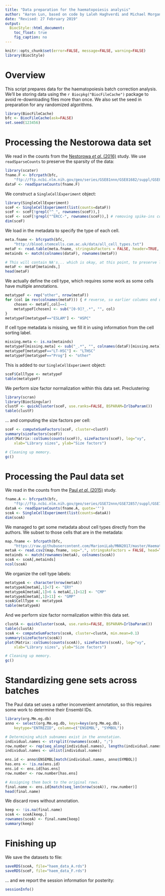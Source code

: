```yaml
---
title: "Data preparation for the haematopoiesis analysis"
author: "Aaron Lun, based on code by Laleh Haghverdi and Michael Morgan"
date: "Revised: 27 February 2019"
output:
  BiocStyle::html_document:
    toc_float: true
    fig_caption: no
---
```


```r
knitr::opts_chunk$set(error=FALSE, message=FALSE, warning=FALSE)
library(BiocStyle)
```

# Overview

This script prepares data for the haematopoiesis batch correction analysis.
We'll be storing data using the `r Biocpkg("BiocFileCache")` package to avoid re-downloading files more than once.
We also set the seed in preparation for any randomized algorithms.

```r
library(BiocFileCache)
bfc <- BiocFileCache(ask=FALSE)    
set.seed(123456)
```

# Processing the Nestorowa data set

We read in the counts from the [Nestorowa _et al._ (2016)](https://doi.org/10.1182/blood-2016-05-716480) study.
We use `readSparseCounts` to preserve the sparsity of the data:

```r
library(scater)
fname.F <- bfcrpath(bfc, 
    "ftp://ftp.ncbi.nlm.nih.gov/geo/series/GSE81nnn/GSE81682/suppl/GSE81682_HTSeq_counts.txt.gz")
dataF <- readSparseCounts(fname.F)
```

We construct a `SingleCellExperiment` object:

```r
library(SingleCellExperiment)
sceF <- SingleCellExperiment(list(counts=dataF))
sceF <- sceF[!grepl("^_", rownames(sceF)),]
sceF <- sceF[!grepl("^ERCC-", rownames(sceF)),] # removing spike-ins completely.
dim(sceF)
```

We load in the metadata to specify the type of each cell.

```r
meta.fname <- bfcrpath(bfc, 
    "http://blood.stemcells.cam.ac.uk/data/all_cell_types.txt")
metaF <- read.table(meta.fname, stringsAsFactors = FALSE, header=TRUE, check.names=FALSE)
metainds <- match(colnames(dataF), rownames(metaF))

# This will contain NA's... which is okay, at this point, to preserve length.
metaF <- metaF[metainds,] 
head(metaF)
```

We actually define the cell type, which requires some work as some cells have multiple annotations.

```r
metatypeF <- rep("other", nrow(metaF))
for (col in rev(colnames(metaF))) { # reverse, so earlier columns end up overwriting later ones.
    chosen <- metaF[,col]==1
    metatypeF[chosen] <- sub("[0-9]?_.*", "", col)
}
metatypeF[metatypeF=="ESLAM"] <- "HSPC"
```

If cell type metadata is missing, we fill it in using information from the cell sorting label.

```r
missing.meta <- is.na(metainds)
metatypeF[missing.meta] <- sub("_.*", "", colnames(dataF)[missing.meta])
metatypeF[metatypeF=="LT-HSC"] <- "LTHSC"
metatypeF[metatypeF=="Prog"] <- "other"
```

This is added to our `SingleCellExperiment` object:

```r
sceF$CellType <- metatypeF
table(metatypeF)
```

We perform size factor normalization within this data set.
Preclustering:

```r
library(scran)
library(BiocSingular)
clustF <- quickCluster(sceF, use.ranks=FALSE, BSPARAM=IrlbaParam())
table(clustF) 
```

... and computing the size factors per cell:

```r
sceF <- computeSumFactors(sceF, cluster=clustF)
summary(sizeFactors(sceF))    
plot(Matrix::colSums(counts(sceF)), sizeFactors(sceF), log="xy",
    xlab="Library sizes", ylab="Size factors")
```

```r
# Cleaning up memory.
gc() 
```

# Processing the Paul data set

We read in the counts from the [Paul _et al._ (2015)](https://doi.org/10.1016/j.cell.2015.11.013) study.

```r
fname.A <- bfcrpath(bfc, 
    "ftp://ftp.ncbi.nlm.nih.gov/geo/series/GSE72nnn/GSE72857/suppl/GSE72857_umitab.txt.gz")
dataA <- readSparseCounts(fname.A, quote='"')
sceA <- SingleCellExperiment(list(counts=dataA))
dim(sceA)
```

We managed to get some metadata about cell types directly from the authors.
We subset to those cells that are in the metadata:

```r
map.fname <- bfcrpath(bfc, 
    "https://raw.githubusercontent.com/MarioniLab/MNN2017/master/Haematopoiesis/MAP.csv")
metaA <- read.csv2(map.fname, sep=",", stringsAsFactors = FALSE, head=TRUE, row.names=1)
metainds <- match(rownames(metaA), colnames(sceA))
sceA <- sceA[,metainds]
ncol(sceA)
```

We organize the cell type labels:

```r
metatypeA <- character(nrow(metaA))
metatypeA[metaA[,1]<7] <- "ERY"
metatypeA[metaA[,1]>6 & metaA[,1]<12] <- "CMP"
metatypeA[metaA[,1]>11] <- "GMP"
sceA$CellType <- metatypeA
table(metatypeA)
```

And we perform size factor normalization within this data set.

```r
clustA <- quickCluster(sceA, use.ranks=FALSE, BSPARAM=IrlbaParam())
table(clustA) 
sceA <- computeSumFactors(sceA, cluster=clustA, min.mean=0.1)
summary(sizeFactors(sceA))    
plot(Matrix::colSums(counts(sceA)), sizeFactors(sceA), log="xy",
    xlab="Library sizes", ylab="Size factors")
```

```r
# Cleaning up memory.
gc()
```

# Standardizing gene sets across batches

The Paul data set uses a rather inconvenient annotation, so this requires some work to determine their Ensembl IDs.

```r
library(org.Mm.eg.db)
anno <- select(org.Mm.eg.db, keys=keys(org.Mm.eg.db),
    keytype="ENTREZID", column=c("ENSEMBL", "SYMBOL"))

# Determining which subnames exist in the annotation.
individual.names <- strsplit(rownames(sceA), ";")
row.number <- rep(seq_along(individual.names), lengths(individual.names))
individual.names <- unlist(individual.names)    

ens.id <- anno$ENSEMBL[match(individual.names, anno$SYMBOL)]
has.ens <- !is.na(ens.id)
ens.id <- ens.id[has.ens]
row.number <- row.number[has.ens]

# Assigning them back to the original rows.
final.name <- ens.id[match(seq_len(nrow(sceA)), row.number)]
head(final.name)
```

We discard rows without annotation.

```r
keep <- !is.na(final.name)
sceA <- sceA[keep,]
rownames(sceA) <- final.name[keep]
summary(keep)
```

# Finishing up

We save the datasets to file:

```r
saveRDS(sceA, file="haem_data_A.rds")
saveRDS(sceF, file="haem_data_F.rds")
```

... and we report the session information for posterity:

```r
sessionInfo()
``` 

